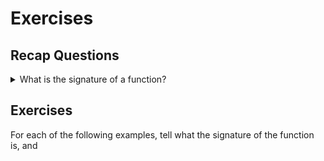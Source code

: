 # Exercises

## Recap Questions
<details>
  <summary>What is the signature of a function?</summary>

It's the combination of the **function name** and **its parameters**. It gives us the information about how to call it, and what to pass to it.
</details>

## Exercises

For each of the following examples, tell what the signature of the function is, and 